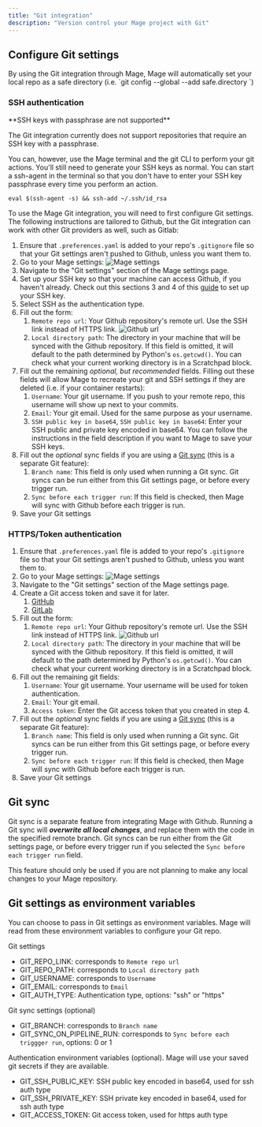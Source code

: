 ```yaml
---
title: "Git integration"
description: "Version control your Mage project with Git"
---
```


## Configure Git settings

<Note>
By using the Git integration through Mage, Mage will automatically set your local repo
as a safe directory (i.e. `git config --global --add safe.directory <local repo path>`)

</Note>

### SSH authentication 

<Warning>
**SSH keys with passphrase are not supported**

The Git integration currently does not support repositories that require an SSH key with a passphrase.

You can, however, use the Mage terminal and the git CLI to perform your git actions.
You'll still need to generate your SSH keys as normal. You can start a ssh-agent in the terminal so that
you don't have to enter your SSH key passphrase every time you perform an action.

`eval $(ssh-agent -s) && ssh-add ~/.ssh/id_rsa`

</Warning>

To use the Mage Git integration, you will need to first configure Git settings.
The following instructions are tailored to Github, but the Git integration can work with
other Git providers as well, such as Gitlab: 

1. Ensure that `.preferences.yaml` is added to your repo's `.gitignore` file so that your Git settings aren't pushed
to Github, unless you want them to.
2. Go to your Mage settings:
![Mage settings](/media/mage-settings.png)
3. Navigate to the "Git settings" section of the Mage settings page.
4. Set up your SSH key so that your machine can access Github, if you
haven't already. Check out this sections 3 and 4 of this
[guide](https://docs.mage.ai/developing-in-the-cloud/setting-up-git#3-set-up-ssh-key)
to set up your SSH key.
5. Select SSH as the authentication type.
5. Fill out the form:
    1. `Remote repo url`: Your Github repository's remote url. Use the SSH link instead of HTTPS link.
        ![Github url](/media/github-url.png)
    2. `Local directory path`: The directory in your machine that will be synced with the Github repository.
        If this field is omitted, it will default to the path determined by Python's `os.getcwd()`. You can
        check what your current working directory is in a Scratchpad block.
6. Fill out the remaining _optional, but recommended_ fields. Filling out these fields will allow Mage to
   recreate your git and SSH settings if they are deleted (i.e. if your container restarts):
    1. `Username`: Your git username. If you push to your remote repo, this username will show up next to your
        commits.
    2. `Email`: Your git email. Used for the same purpose as your username.
    3. `SSH public key in base64`, `SSH public key in base64`: Enter your SSH public and private key encoded in base64.
        You can follow the instructions in the field description if you want to Mage to save your SSH keys.
7. Fill out the _optional_ sync fields if you are using a [Git sync](/production/data-sync/git#git-sync)
   (this is a separate Git feature):
    1. `Branch name`: This field is only used when running a Git sync. Git syncs can be run either from this
        Git settings page, or before every trigger run.
    2. `Sync before each trigger run`: If this field is checked, then Mage will sync with Github before
        each trigger is run.
8. Save your Git settings

### HTTPS/Token authentication

1. Ensure that `.preferences.yaml` file is added to your repo's `.gitignore` file so that your Git settings aren't pushed
to Github, unless you want them to.
2. Go to your Mage settings:
![Mage settings](/media/mage-settings.png)
3. Navigate to the "Git settings" section of the Mage settings page.
4. Create a Git access token and save it for later.
    1. [GitHub](https://docs.github.com/en/authentication/keeping-your-account-and-data-secure/creating-a-personal-access-token)
    2. [GitLab](https://docs.gitlab.com/ee/user/profile/personal_access_tokens.html#create-a-personal-access-token)
5. Fill out the form:
    1. `Remote repo url`: Your Github repository's remote url. Use the SSH link instead of HTTPS link.
        ![Github url](/media/github-url.png)
    2. `Local directory path`: The directory in your machine that will be synced with the Github repository.
        If this field is omitted, it will default to the path determined by Python's `os.getcwd()`. You can
        check what your current working directory is in a Scratchpad block.
6. Fill out the remaining git fields:
    1. `Username`: Your git username. Your username will be used for token authentication.
    2. `Email`: Your git email.
    3. `Access token`: Enter the Git access token that you created in step 4.
7. Fill out the _optional_ sync fields if you are using a [Git sync](/production/data-sync/git#git-sync)
   (this is a separate Git feature):
    1. `Branch name`: This field is only used when running a Git sync. Git syncs can be run either from this
        Git settings page, or before every trigger run.
    2. `Sync before each trigger run`: If this field is checked, then Mage will sync with Github before
        each trigger is run.
8. Save your Git settings

## Git sync

Git sync is a separate feature from integrating Mage with Github. Running a Git sync will ***overwrite all local changes***,
and replace them with the code in the specified remote branch. Git syncs can be run either from the
Git settings page, or before every trigger run if you selected the `Sync before each trigger run` field.

This feature should only be used if you are not planning to make any local changes to your Mage repository.

## Git settings as environment variables

You can choose to pass in Git settings as environment variables. Mage will read from these environment
variables to configure your Git repo.

Git settings
* GIT_REPO_LINK: corresponds to `Remote repo url`
* GIT_REPO_PATH: corresponds to `Local directory path`
* GIT_USERNAME: corresponds to `Username`
* GIT_EMAIL: corresponds to `Email`
* GIT_AUTH_TYPE: Authentication type, options: "ssh" or "https"

Git sync settings (optional)
* GIT_BRANCH: corresponds to `Branch name`
* GIT_SYNC_ON_PIPELINE_RUN: corresponds to `Sync before each triggger run`, options: 0 or 1

Authentication environment variables (optional). Mage will use your saved git secrets if they are available.
* GIT_SSH_PUBLIC_KEY: SSH public key encoded in base64, used for ssh auth type
* GIT_SSH_PRIVATE_KEY: SSH private key encoded in base64, used for ssh auth type
* GIT_ACCESS_TOKEN: Git access token, used for https auth type
